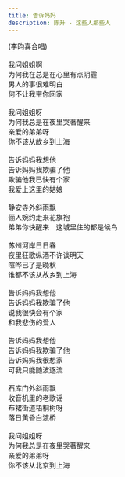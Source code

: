 ```yaml
---
title: 告诉妈妈
description: 陈升 - 这些人那些人
---
```


(李昀喜合唱)<br /><br />我问姐姐啊<br />为何我在总是在心里有点阴霾<br />男人的事很难明白<br />何不让我带你回家<br /><br />我问姐姐呀<br />为何我总是在夜里哭著醒来<br />亲爱的弟弟呀<br />你不该从故乡到上海<br /><br />告诉妈妈我想他<br />告诉妈妈我欺骗了他<br />欺骗他我已快有个家<br />我爱上这里的姑娘<br /><br />静安寺外斜雨飘<br />俪人婉约走来花旗袍<br />弟弟你快醒来　这城里住的都是候鸟<br /><br />苏州河岸日日春<br />夜里狂歌纵酒不许谈明天<br />喧哗已了是晚秋<br />谁都不该从故乡到上海<br /><br />告诉妈妈我想他<br />告诉妈妈我欺骗了他<br />说我很快会有个家<br />和我悲伤的爱人<br /><br />告诉妈妈我想他<br />告诉妈妈我欺骗了他<br />告诉妈妈我很想家<br />可我只能随波逐流<br /><br />石库门外斜雨飘<br />收音机里的老歌谣<br />布裙街道梧桐树呀<br />落日黄昏白渡桥<br /><br />我问姐姐呀<br />为何我总是在夜里哭著醒来<br />亲爱的弟弟呀<br />你不该从北京到上海